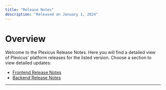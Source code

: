 ```yaml
---
title: "Release Notes"
description: "Released on January 1, 2024"
---
```


# Overview

Welcome to the Plexicus Release Notes. Here you will find a detailed view of Plexicus' platform releases for the listed version. Choose a section to view detailed updates:

- [Frontend Release Notes](./frontend/)
- [Backend Release Notes](./backend/)

---
